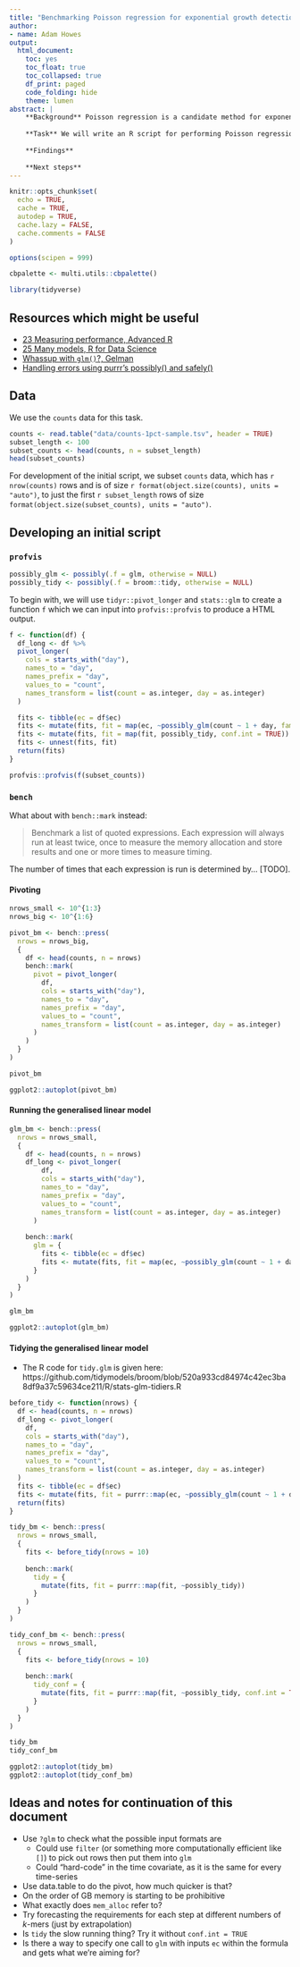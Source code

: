 ```yaml
---
title: "Benchmarking Poisson regression for exponential growth detection"
author:
- name: Adam Howes
output:
  html_document:
    toc: yes
    toc_float: true
    toc_collapsed: true
    df_print: paged
    code_folding: hide
    theme: lumen
abstract: |
    **Background** Poisson regression is a candidate method for exponential growth detection. The number of k-mers a realistic Nucleic Acid Observatory would process is large. For this reason, it's important that any candidate methods are assessed for their computational feasibility at scale.
    
    **Task** We will write an R script for performing Poisson regression exponential growth detection on real data. Using code profling and benchmarking tools, we will iterate on the code to improve its computational performance. For the final code, we will produce a summary of the runtime for each line. We will repeat the runtime analysis for varying total numbers of k-mers. We will output an estimated time per e.g. million k-mers.
    
    **Findings** 
    
    **Next steps**
---
```


```r
knitr::opts_chunk$set(
  echo = TRUE,
  cache = TRUE,
  autodep = TRUE,
  cache.lazy = FALSE,
  cache.comments = FALSE
)

options(scipen = 999)

cbpalette <- multi.utils::cbpalette()

library(tidyverse)
```

## Resources which might be useful

* [23 Measuring performance, Advanced R](https://adv-r.hadley.nz/perf-measure.html)
* [25 Many models, R for Data Science](https://r4ds.had.co.nz/many-models.html)
* [Whassup with `glm()`?, Gelman](https://statmodeling.stat.columbia.edu/2011/05/04/whassup_with_gl/)
* [Handling errors using purrr's possibly() and safely()](https://aosmith.rbind.io/2020/08/31/handling-errors/)

## Data

We use the `counts` data for this task.

```r
counts <- read.table("data/counts-1pct-sample.tsv", header = TRUE)
subset_length <- 100
subset_counts <- head(counts, n = subset_length)
head(subset_counts)
```
For development of the initial script, we subset `counts` data, which has `r nrow(counts)` rows and is of size `r format(object.size(counts), units = "auto")`, to just the first `r subset_length` rows of size `format(object.size(subset_counts), units = "auto")`.

## Developing an initial script

### `profvis`

```r
possibly_glm <- possibly(.f = glm, otherwise = NULL)
possibly_tidy <- possibly(.f = broom::tidy, otherwise = NULL)
```

To begin with, we will use `tidyr::pivot_longer` and `stats::glm` to create a function `f` which we can input into `profvis::profvis` to produce a HTML output.

```r
f <- function(df) {
  df_long <- df %>%
  pivot_longer(
    cols = starts_with("day"),
    names_to = "day",
    names_prefix = "day",
    values_to = "count",
    names_transform = list(count = as.integer, day = as.integer)
  )

  fits <- tibble(ec = df$ec)
  fits <- mutate(fits, fit = map(ec, ~possibly_glm(count ~ 1 + day, family = "poisson", data = filter(df_long, ec == .))))
  fits <- mutate(fits, fit = map(fit, possibly_tidy, conf.int = TRUE))
  fits <- unnest(fits, fit)
  return(fits)
}

profvis::profvis(f(subset_counts))
```

### `bench`

What about with `bench::mark` instead:

> Benchmark a list of quoted expressions. Each expression will always run at least twice, once to measure the memory allocation and store results and one or more times to measure timing.

The number of times that each expression is run is determined by... [TODO].

#### Pivoting

```r
nrows_small <- 10^{1:3}
nrows_big <- 10^{1:6}

pivot_bm <- bench::press(
  nrows = nrows_big,
  {
    df <- head(counts, n = nrows)
    bench::mark(
      pivot = pivot_longer(
        df,
        cols = starts_with("day"),
        names_to = "day",
        names_prefix = "day",
        values_to = "count",
        names_transform = list(count = as.integer, day = as.integer)
      )
    )
  }
)

pivot_bm

ggplot2::autoplot(pivot_bm)
```

#### Running the generalised linear model

```r
glm_bm <- bench::press(
  nrows = nrows_small,
  {
    df <- head(counts, n = nrows)
    df_long <- pivot_longer(
        df,
        cols = starts_with("day"),
        names_to = "day",
        names_prefix = "day",
        values_to = "count",
        names_transform = list(count = as.integer, day = as.integer)
      )
    
    bench::mark(
      glm = {
        fits <- tibble(ec = df$ec)
        fits <- mutate(fits, fit = map(ec, ~possibly_glm(count ~ 1 + day, family = "poisson", data = filter(df_long, ec == .))))
      }
    )
  }
)

glm_bm

ggplot2::autoplot(glm_bm)
```

#### Tidying the generalised linear model

* The R code for `tidy.glm` is given here: https://github.com/tidymodels/broom/blob/520a933cd84974c42ec3ba8df9a37c59634ce211/R/stats-glm-tidiers.R

```r
before_tidy <- function(nrows) {
  df <- head(counts, n = nrows)
  df_long <- pivot_longer(
    df,
    cols = starts_with("day"),
    names_to = "day",
    names_prefix = "day",
    values_to = "count",
    names_transform = list(count = as.integer, day = as.integer)
  )
  fits <- tibble(ec = df$ec)
  fits <- mutate(fits, fit = purrr::map(ec, ~possibly_glm(count ~ 1 + day, family = "poisson", data = filter(df_long, ec == .))))
  return(fits)
}

tidy_bm <- bench::press(
  nrows = nrows_small,
  {
    fits <- before_tidy(nrows = 10)
    
    bench::mark(
      tidy = {
        mutate(fits, fit = purrr::map(fit, ~possibly_tidy))
      }
    )
  }
)

tidy_conf_bm <- bench::press(
  nrows = nrows_small,
  {
    fits <- before_tidy(nrows = 10)
    
    bench::mark(
      tidy_conf = {
        mutate(fits, fit = purrr::map(fit, ~possibly_tidy, conf.int = TRUE))
      }
    )
  }
)

tidy_bm
tidy_conf_bm

ggplot2::autoplot(tidy_bm)
ggplot2::autoplot(tidy_conf_bm)
```

## Ideas and notes for continuation of this document

* Use `?glm` to check what the possible input formats are
  * Could use `filter` (or something more computationally efficient like `[]`) to pick out rows then put them into `glm`
  * Could "hard-code" in the time covariate, as it is the same for every time-series
* Use data.table to do the pivot, how much quicker is that?
* On the order of GB memory is starting to be prohibitive
* What exactly does `mem_alloc` refer to?
* Try forecasting the requirements for each step at different numbers of $k$-mers (just by extrapolation)
* Is `tidy` the slow running thing? Try it without `conf.int = TRUE`
* Is there a way to specify one call to `glm` with inputs `ec` within the formula and gets what we're aiming for?

